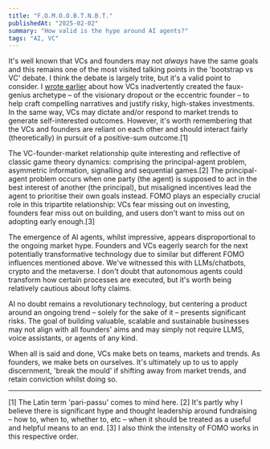 ```yaml
---
title: "F.O.M.O.O.B.T.N.B.T."
publishedAt: "2025-02-02"
summary: "How valid is the hype around AI agents?"
tags: "AI, VC"
---
```


It's well known that VCs and founders may not *always* have the same goals and this remains one of the most visited talking points in the 'bootstrap vs VC' debate. I think the debate is largely trite, but it's a valid point to consider. I [wrote earlier](https://t18e.com/blog/visionary-capital) about how VCs inadvertently created the faux-genius archetype – of the visionary dropout or the eccentric founder – to help craft compelling narratives and justify risky, high-stakes investments. In the same way, VCs may dictate and/or respond to market trends to generate self-interested outcomes. However, it's worth remembering that the VCs and founders are reliant on each other and should interact fairly (theoretically) in pursuit of a positive-sum outcome.[1] 

The VC-founder-market relationship quite interesting and reflective of classic game theory dynamics: comprising the principal-agent problem, asymmetric information, signalling and sequential games.[2] The principal-agent problem occurs when one party (the agent) is supposed to act in the best interest of another (the principal), but misaligned incentives lead the agent to prioritise their own goals instead. FOMO plays an especially crucial role in this tripartite relationship: VCs fear missing out on investing, founders fear miss out on building, and users don't want to miss out on adopting early enough.[3]

The emergence of AI agents, whilst impressive, appears disproportional to the ongoing market hype. Founders and VCs eagerly search for the next potentially transformative technology due to similar but different FOMO influences mentioned above. We've witnessed this with LLMs/chatbots, crypto and the metaverse. I don't doubt that autonomous agents could transform how certain processes are executed, but it's worth being relatively cautious about lofty claims. 

AI no doubt remains a revolutionary technology, but centering a product around an ongoing trend – solely for the sake of it – presents significant risks. The goal of building valuable, scalable and sustainable businesses may not align with all founders' aims and may simply not require LLMS, voice assistants, or agents of any kind.

When all is said and done, VCs make bets on teams, markets and trends. As founders, we make bets on ourselves. It's ultimately up to us to apply discernment, 'break the mould' if shifting away from market trends, and retain conviction whilst doing so.

---
[1] The Latin term 'pari-passu' comes to mind here.
[2] It's partly why I believe there is significant hype and thought leadership around fundraising – how to, when to, whether to, etc – when it should be treated as a useful and helpful means to an end. 
[3] I also think the intensity of FOMO works in this respective order.
